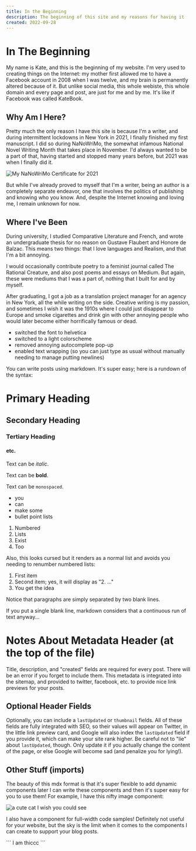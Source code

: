 ```yaml
---
title: In the Beginning
description: The beginning of this site and my reasons for having it
created: 2022-09-28
---
```



# In The Beginning

My name is Kate, and this is the beginning of my website. I'm very used to creating things on the Internet: my mother first allowed me to have a Facebook account in 2008 when I was twelve, and my brain is permanently altered because of it. But unlike social media, this whole webiste, this whole domain and every page and post, are just for me and by me. It's like if Facebook was called KateBook.

## Why Am I Here?

Pretty much the only reason I have this site is because I'm a writer, and during intermittent lockdowns in New York in 2021, I finally finished my first manuscript. I did so during NaNoWriMo, the somewhat infamous National Novel Writing Month that takes place in November. I'd always wanted to be a part of that, having started and stopped many years before, but 2021 was when I finally did it.

<Image
    src="/static/nano_cert.webp"
    caption="My NaNoWriMo Certificate for 2021" 
    alt="My NaNoWriMo Certificate for 2021" 
/>

But while I've already proved to myself that I'm a writer, being an author is a completely separate endeavor, one that involves the politics of publishing and knowing who you know. And, despite the Internet knowing and loving me, I remain unknown for now.

## Where I've Been

During university, I studied Comparative Literature and French, and wrote an undergraduate thesis for no reason on Gustave Flaubert and Honore de Balzac. This means two things: that I love languages and Realism, and that I'm a bit annoying.

I would occasionally contribute poetry to a feminist journal called The Rational Creature, and also post poems and essays on Medium. But again, these were mediums that I was a part of, nothing that I built for and by myself.

After graduating, I got a job as a translation project manager for an agency in New York, all the while writing on the side. Creative writing is my passion, and sometimes I wish it was the 1910s where I could just disappear to Europe and smoke cigarettes and drink gin with other annoying people who would later become either horrifically famous or dead.

- switched the font to helvetica
- switched to a light colorscheme
- removed annoying autocomplete pop-up
- enabled text wrapping (so you can just type as usual without manually needing to manage putting newlines)

You can write posts using markdown. It's super easy; here is a rundown of the syntax:

# Primary Heading

## Secondary Heading

### Tertiary Heading

#### etc.

Text can be _italic_.

Text can be **bold**.

Text can be `monospaced`.

- you
- can
- make some
- bullet point lists

1. Numbered
2. Lists
3. Exist
4. Too

Also, this looks cursed but it renders as a normal list and avoids you needing to renumber numbered lists:

1. First item
1. Second item; yes, it will display as "2. ..."
1. You get the idea

Notice that paragraphs are simply separated by two blank lines.

If
you
put
a
single
blank
line,
markdown
considers
that
a
continuous
run
of
text
anyway...

# Notes About Metadata Header (at the top of the file)

Title, description, and "created" fields are required for every post. There
will be an error if you forget to include them. This metadata is integrated
into the sitemap, and provided to twitter, facebook, etc. to provide nice link
previews for your posts.

## Optional Header Fields

Optionally, you can include a `lastUpdated` or `thumbnail` fields. All of these
fields are fully integrated with SEO, so their values will appear on Twitter,
in the little link preview card, and Google will also index the `lastUpdated`
field if you provide it, which can make your site rank higher. Be careful not
to "lie" about `lastUpdated`, though. Only update it if you actually change the
content of the page, or else Google will become sad (and penalize you for
lying!).

## Other Stuff (imports)

The beauty of this mdx format is that it's super flexible to add dynamic
components later I can write these components and then it's super easy for you
to use them! For example, I have this nifty image component:

<Image src="/static/cat.webp" caption="Look at this cute little lad!" alt="a cute cat I wish you could see"/>

I also have a component for full-width code samples! Definitely not useful for
your website, but the sky is the limit when it comes to the components I can
create to support your blog posts.

<CodeSample>
```
I am thiccc
```
</CodeSample>
